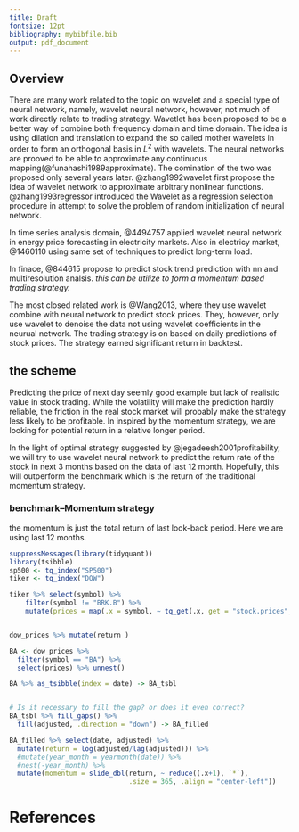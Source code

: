 ```yaml
---
title: Draft
fontsize: 12pt
bibliography: mybibfile.bib
output: pdf_document
---
```


## Overview

There are many work related to the topic on wavelet and a special type of neural network, namely, wavelet neural network, however, not much of work directly relate to trading strategy. Wavetlet has been proposed to be a better way of combine both frequency domain and time domain. The idea is using dilation and translation to expand the so called mother wavelets in order to form an orthogonal basis in $L^2$ with wavelets. The neural networks are prooved to be able to approximate any continuous mapping(@funahashi1989approximate). The comination of the two was proposed only several years later. @zhang1992wavelet first propose the idea of wavelet network to approximate arbitrary nonlinear functions. 
@zhang1993regressor introduced the Wavelet as a regression selection procedure in attempt to solve the problem of random initialization of neural network. 

In time series analysis domain, @4494757 applied wavelet neural network in energy price forecasting in electricity markets. Also in electricy market, @1460110 using same set of techniques to predict long-term load.

In finace, @844615 propose to predict stock trend prediction with nn and multiresolution analsis. _this can be utilize to form a momentum based trading strategy._

The most closed related work is @Wang2013, where they use wavelet combine with neural network to predict stock prices. They, however, only use wavelet to denoise the data not using wavelet coefficients in the neurual network. The trading strategy is on based on daily predictions of stock prices. The strategy earned significant return in backtest. 


## the scheme

Predicting the price of next day seemly good example but lack of realistic value in stock trading. While the volatility will make the prediction hardly reliable, the friction in the real stock market will probably make the strategy less likely to be profitable. In inspired by the momentum strategy, we are looking for potential return in a relative longer period. 

In the light of optimal strategy suggested by @jegadeesh2001profitability, we will try to use wavelet neural network to predict the return rate of the stock in next 3 months based on the data of last 12 month. Hopefully, this will outperform the benchmark which is the return of the traditional momentum strategy. 


### benchmark--Momentum strategy

the momentum is just the total return of last look-back period. Here we are using last 12 months. 

```r
suppressMessages(library(tidyquant))
library(tsibble)
sp500 <- tq_index("SP500")
tiker <- tq_index("DOW")

tiker %>% select(symbol) %>% 
    filter(symbol != "BRK.B") %>% 
    mutate(prices = map(.x = symbol, ~ tq_get(.x, get = "stock.prices", from = "2010-01-01", to = "2019-01-01"))) -> dow_prices


dow_prices %>% mutate(return )
```



```r
BA <- dow_prices %>% 
  filter(symbol == "BA") %>% 
  select(prices) %>% unnest()

BA %>% as_tsibble(index = date) -> BA_tsbl


# Is it necessary to fill the gap? or does it even correct?
BA_tsbl %>% fill_gaps() %>% 
  fill(adjusted, .direction = "down") -> BA_filled

BA_filled %>% select(date, adjusted) %>% 
  mutate(return = log(adjusted/lag(adjusted))) %>% 
  #mutate(year_month = yearmonth(date)) %>%
  #nest(-year_month) %>% 
  mutate(momentum = slide_dbl(return, ~ reduce((.x+1), `*`), 
                              .size = 365, .align = "center-left"))


```



References {#references .unnumbered}
==========
